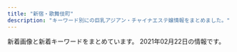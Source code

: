 ```yaml
---
title: "新宿・歌舞伎町"
description: "キーワード別にの巨乳アジアン・チャイナエステ嬢情報をまとめました。"
---
```


新着画像と新着キーワードをまとめています。
2021年02月22日の情報です。

<DmmAffiliateIns />
<KeywordTable
  shops={
    [
    {
        "name": "\u7fbd\u8863\uff5e\u306f\u3054\u308d\u3082\uff5e",
        "img_links": [
            "https://static.wixstatic.com/media/1f1430_c572ee153c0c46e096e6301fe82e2f11~mv2.jpg",
            "https://static.wixstatic.com/media/1f1430_0ea86bd4429f44fa96f0a1277a1c2d6e~mv2.jpg",
            "https://static.wixstatic.com/media/1f1430_704c1cfac22b4288a4aaa588c496ab40~mv2.jpg",
            "https://static.wixstatic.com/media/1f1430_5b6db55133674387b978465361d1f5af~mv2.jpg",
            "https://static.wixstatic.com/media/1f1430_4b2c5243bdbe40858057386a16dce231~mv2.png",
            "https://static.wixstatic.com/media/1f1430_4ef445c14af547ffb085a4c73252e22c~mv2.jpg",
            "https://static.wixstatic.com/media/1f1430_8e7ae52f03b14e31be6ff7b1038f2896~mv2.jpg",
            "https://static.wixstatic.com/media/1f1430_c12fa837f18643e8a167f283f823ecd9~mv2.jpg",
            "https://static.wixstatic.com/media/1f1430_c48456140f404f1eb9a47dfd01d1d032~mv2.jpg",
            "https://static.wixstatic.com/media/1f1430_04f93cdec45f4c4e8d0fa69dc26b3e38~mv2.jpg",
            "https://static.wixstatic.com/media/1f1430_e5113a1a86b8410db0438745823a2d2c~mv2.png",
            "https://static.wixstatic.com/media/1f1430_d0a7ae614e0b423886aa6d1beca9a87a~mv2.jpg",
            "https://static.wixstatic.com/media/1f1430_f16ba939f42f47d688a43ba736f9d100~mv2.jpg",
            "https://static.wixstatic.com/media/1f1430_890ca68d29e04e7a8c96e4198a653ed3~mv2.jpg",
            "https://static.wixstatic.com/media/1f1430_d824a82ebc40424facf31978d80b293b~mv2.png",
            "https://static.wixstatic.com/media/1f1430_7ff5719c25b243d18c7fb6db890677f9~mv2.jpg",
            "https://static.wixstatic.com/media/1f1430_b6622178bf9c45a68912520b4b2de175~mv2.png",
            "https://static.wixstatic.com/media/1f1430_2511e8409a39492bab1eeffd58a5eb1f~mv2.jpg",
            "https://static.wixstatic.com/media/1f1430_e11d2a49cf1a4130a10a3e09053a46fc~mv2.png",
            "https://static.wixstatic.com/media/1f1430_d26df1a13af049c9a7afeac5e58c5323~mv2.jpg",
            "https://static.wixstatic.com/media/1f1430_27c850c6656448c68b705e2a69f8d3e0~mv2.png",
            "https://static.wixstatic.com/media/1f1430_184f66b9eb914c26b47be78d54152284~mv2.jpg",
            "https://static.wixstatic.com/media/1f1430_f4c9cbbcc36c44f1a8be8eb3138b0b46~mv2.jpg"
        ],
        "station": "JR\u65b0\u5bbf\u99c5\u6771\u53e3\u30fb\u6b4c\u821e\u4f0e\u753a",
        "url": "https://www.hagoromo.tokyo/",
        "keywords": {}
    },
    {
        "keywords": {
            "88": 3,
            "D": 10,
            "C": 1,
            "94": 1,
            "90": 2,
            "F": 1,
            "89": 2,
            "86": 5,
            "98": 2,
            "84": 1,
            "92": 1,
            "85": 3,
            "E": 2,
            "96": 1
        },
        "station": "JR\u65b0\u5bbf\u99c5\u6771\u53e3",
        "url": "http://pure-resort.tyo.cm/",
        "img_links": [
            "http://pure-resort.tyo.cm/photos/sites/79/2019/04/201904111031010.jpg",
            "http://pure-resort.tyo.cm/images/news_bj1.png",
            "http://pure-resort.tyo.cm/images/line.png",
            "http://pure-resort.tyo.cm/images/info_bj3.png",
            "http://pure-resort.tyo.cm/photos/sites/79/2019/03/2019032513361063.jpg",
            "http://pure-resort.tyo.cm/images/top.png",
            "http://pure-resort.tyo.cm/photos/sites/79/2019/02/2019021613425634.png",
            "http://pure-resort.tyo.cm/images/line1.png",
            "http://pure-resort.tyo.cm/photos/sites/79/2019/05/2019052114301665.jpg",
            "http://pure-resort.tyo.cm/photos/sites/79/2019/06/2019060310424416.jpg",
            "http://pure-resort.tyo.cm/photos/sites/79/2019/10/2019100810264682.jpg",
            "http://pure-resort.tyo.cm/images/s_movie.png",
            "http://pure-resort.tyo.cm/images/info_bj1.png",
            "http://pure-resort.tyo.cm/images/pure.png",
            "http://pure-resort.tyo.cm/images/s_Access.png",
            "http://pure-resort.tyo.cm/photos/sites/79/2020/01/2020012408381891.jpg",
            "http://pure-resort.tyo.cm/photos/sites/79/2018/12/2018120620515823.jpg",
            "http://pure-resort.tyo.cm/images/movie.jpg",
            "http://pure-resort.tyo.cm/images/s_face.png",
            "http://pure-resort.tyo.cm/images/mobile.png",
            "http://pure-resort.tyo.cm/photos/sites/79/2019/08/2019082910403098.jpg",
            "http://pure-resort.tyo.cm/photos/sites/79/2019/02/2019021613471797.jpg",
            "http://pure-resort.tyo.cm/photos/sites/79/2018/12/2018120620512437.jpg",
            "http://pure-resort.tyo.cm/photos/sites/79/2019/06/2019061515583771.jpg",
            "http://pure-resort.tyo.cm/images/news_bj3.png",
            "http://pure-resort.tyo.cm/photos/sites/79/2019/03/201903251336102.jpg",
            "http://pure-resort.tyo.cm/photos/sites/79/2020/01/2020013001414859.jpg",
            "http://pure-resort.tyo.cm/images/s_Staff.png",
            "http://pure-resort.tyo.cm/photos/sites/79/2020/02/2020020804143839.jpg",
            "http://pure-resort.tyo.cm/photos/sites/79/2019/01/2019011014121443.jpg",
            "http://pure-resort.tyo.cm/images/s_pick.png",
            "http://pure-resort.tyo.cm/images/s_twitter.png",
            "http://pure-resort.tyo.cm/photos/sites/79/2019/11/2019110401242820.jpg",
            "http://pure-resort.tyo.cm/images/s_Room.png",
            "http://pure-resort.tyo.cm/photos/sites/79/2018/12/2018120620533769.jpg",
            "http://pure-resort.tyo.cm/images/s_Recruit.png",
            "http://pure-resort.tyo.cm/images/s_info.png",
            "http://pure-resort.tyo.cm/photos/sites/79/2019/03/2019032513361053.jpg",
            "http://pure-resort.tyo.cm/photos/sites/79/2019/03/2019032513361044.jpg",
            "http://pure-resort.tyo.cm/photos/sites/79/2018/12/2018120620510142.jpg",
            "http://pure-resort.tyo.cm/images/s_news.png"
        ],
        "name": "\u30d4\u30e5\u30a2\u30ea\u30be\u30fc\u30c8II"
    },
    {
        "keywords": {
            "F": 1
        },
        "url": "https://shinjuku-mensesthe.com/",
        "img_links": [
            "https://shinjuku-mensesthe.com/icon/facebook.png",
            "https://shinjuku-mensesthe.com/massage/2021/02/02/%E5%90%8D%E7%A7%B0%E6%9C%AA%E8%A8%AD%E5%AE%9A-2.jpg",
            "https://shinjuku-mensesthe.com/icon/line.png",
            "https://shinjuku-mensesthe.com/icon/twitter.png",
            "https://shinjuku-mensesthe.com/images/top2.jpg",
            "https://shinjuku-mensesthe.com/menu/info.png",
            "https://shinjuku-mensesthe.com/staff/yumi-l1.jpg",
            "https://shinjuku-mensesthe.com/staff/kana-l1.jpg",
            "https://shinjuku-mensesthe.com/images/main-top.jpg",
            "https://shinjuku-mensesthe.com/room/room-l4.jpg",
            "https://shinjuku-mensesthe.com/button/home.png",
            "https://shinjuku-mensesthe.com/staff/yume-s1.jpg",
            "https://shinjuku-mensesthe.com/images/clear.png",
            "https://shinjuku-mensesthe.com/menu/home.png",
            "https://shinjuku-mensesthe.com/images/header3.png",
            "https://shinjuku-mensesthe.com/menu/blog.png",
            "https://shinjuku-mensesthe.com/massage/2020/10/21/risa-s1.jpg",
            "https://shinjuku-mensesthe.com/room/room-l2.jpg",
            "https://shinjuku-mensesthe.com/button/blog.png",
            "https://shinjuku-mensesthe.com/massage/2020/10/05/yuki-s1.jpg",
            "https://shinjuku-mensesthe.com/room/room-l3.jpg",
            "https://shinjuku-mensesthe.com/staff/yume-l1.jpg",
            "https://shinjuku-mensesthe.com/images/top3.jpg",
            "https://shinjuku-mensesthe.com/images/top1.jpg",
            "https://shinjuku-mensesthe.com/images/flower.png",
            "https://shinjuku-mensesthe.com/staff/arisa-s1.jpg",
            "https://shinjuku-mensesthe.com/menu/staff.png",
            "https://shinjuku-mensesthe.com/link/mens-esthe.png",
            "https://shinjuku-mensesthe.com/2020/01/23/miki-s1.jpg",
            "https://shinjuku-mensesthe.com/2020/01/23/sakura-s1.jpg",
            "https://shinjuku-mensesthe.com/images/camp.png",
            "https://shinjuku-mensesthe.com/room/room-l1.jpg",
            "https://shinjuku-mensesthe.com/massage/2020/09/14/hana-s1.jpg",
            "https://shinjuku-mensesthe.com/button/staff.png",
            "https://shinjuku-mensesthe.com/staff/seira-s1.jpg",
            "https://scdn.line-apps.com/n/line_add_friends/btn/ja.png",
            "https://shinjuku-mensesthe.com/staff/yumi-s1.jpg",
            "https://shinjuku-mensesthe.com/staff/arisa-l1.jpg",
            "https://shinjuku-mensesthe.com/staff/seira-l1.jpg",
            "https://shinjuku-mensesthe.com/icon/yelp.png",
            "https://shinjuku-mensesthe.com/images/footer-r.png",
            "https://shinjuku-mensesthe.com/massage/2020/07/31/covit19.jpg",
            "https://shinjuku-mensesthe.com/images/qrcode.png",
            "https://shinjuku-mensesthe.com/images/footer-l.png",
            "https://shinjuku-mensesthe.com/massage/2020/08/16/riri-s1.jpg",
            "https://shinjuku-mensesthe.com/massage/2020/07/31/ai-s2.jpg",
            "https://shinjuku-mensesthe.com/images/main-sp.jpg",
            "https://shinjuku-mensesthe.com/staff/kana-s1.jpg",
            "https://shinjuku-mensesthe.com/staff/shiori-s1.jpg",
            "https://shinjuku-mensesthe.com/2019/12/15/sayuri-s2.jpg",
            "https://shinjuku-mensesthe.com/images/main-small.jpg"
        ],
        "station": "JR\u65b0\u5bbf\u99c5\u6771\u53e3",
        "name": "\u5915\u9727 \u3086\u3046\u304e\u308a"
    },
    {
        "name": "\u30b8\u30e5\u30ea\u30a2\u30f3",
        "station": "JR\u65b0\u5bbf\u99c5\u6771\u5357\u53e3",
        "img_links": [
            "https://mens-esthe.xyz/staff/moe-s1.jpg",
            "https://mens-esthe.xyz/images/qrcode.png",
            "https://mens-esthe.xyz/room/room-l4.jpg",
            "https://mens-esthe.xyz/staff/miki-top.jpg",
            "https://mens-esthe.xyz/images/esthe2.jpg",
            "https://mens-esthe.xyz/room/room-l5.jpg",
            "https://mens-esthe.xyz/room/room-l7.jpg",
            "https://mens-esthe.xyz/icon/twitter.png",
            "https://mens-esthe.xyz/staff/kana-top.jpg",
            "https://mens-esthe.xyz/footer/footer-tel.png",
            "https://mens-esthe.xyz/staff/natsumi-l1.jpg",
            "https://mens-esthe.xyz/room/room-l2.jpg",
            "https://mens-esthe.xyz/icon/yelp.png",
            "https://mens-esthe.xyz/staff/natsumi-s1.jpg",
            "https://mens-esthe.xyz/footer/footer-staff.png",
            "https://mens-esthe.xyz/images/main1.jpg",
            "https://inage-mensesthe.com/icon/twitter.png",
            "https://mens-esthe.xyz/icon/line.png",
            "https://mens-esthe.xyz/staff/rina-s1.jpg",
            "https://mens-esthe.xyz/staff/miki-s1.jpg",
            "https://inage-mensesthe.com/link/relaku_salon.jpg",
            "https://mens-esthe.xyz/images/esthe1.jpg",
            "https://mens-esthe.xyz/room/room-l1.jpg",
            "https://inage-mensesthe.com/icon/yelp.png",
            "https://mens-esthe.xyz/images/esthe3.jpg",
            "https://mens-esthe.xyz/icon/facebook.png",
            "https://mens-esthe.xyz/staff/nami-s1.jpg",
            "https://mens-esthe.xyz/staff/kana-l1.jpg",
            "https://inage-mensesthe.com/icon/facebook.png",
            "https://mens-esthe.xyz/staff/nami-top.jpg",
            "https://mens-esthe.xyz/staff/moe-top.jpg",
            "https://mens-esthe.xyz/staff/nami-l1.jpg",
            "https://mens-esthe.xyz/staff/kana-s1.jpg",
            "https://mens-esthe.xyz/staff/rina-top.jpg",
            "https://mens-esthe.xyz/images/clear.png",
            "https://inage-mensesthe.com/icon/line.png",
            "https://mens-esthe.xyz/staff/natsumi-top.jpg",
            "https://mens-esthe.xyz/staff/rina-l1.jpg",
            "https://mens-esthe.xyz/staff/moe-l1.jpg",
            "https://mens-esthe.xyz/images/main-sp.jpg",
            "https://mens-esthe.xyz/staff/miki-l1.jpg",
            "https://mens-esthe.xyz/footer/footer-line.png",
            "https://mens-esthe.xyz/images/esthe4.jpg",
            "https://mens-esthe.xyz/room/room-l6.jpg",
            "https://mens-esthe.xyz/images/header3.png",
            "https://mens-esthe.xyz/room/room-l3.jpg",
            "https://mens-esthe.xyz/room/room-l8.jpg"
        ],
        "keywords": {
            "88": 7,
            "D": 28,
            "86": 28,
            "85": 7
        },
        "url": "https://mens-esthe.xyz/"
    },
    {
        "keywords": {
            "C": 17
        },
        "img_links": [
            "http://aes-aroma.com/staff/haru/01.jpg",
            "http://aes-aroma.com/img/ttl_tnew.png",
            "http://aes-aroma.com/staff/nana/01.jpg",
            "http://aes-aroma.com/img/ttl_rec.png",
            "http://aes-aroma.com/staff/miki/01.jpg",
            "http://aes-aroma.com/img/ttl_staff.png",
            "http://aes-aroma.com/i/files/homeimg.jpg",
            "http://aes-aroma.com/staff/yoko/01.jpg",
            "http://aes-aroma.com/staff/yoko/02.jpg",
            "http://aes-aroma.com/pic/head.png",
            "http://aes-aroma.com/staff/mimi/01.jpg",
            "http://aes-aroma.com/staff/ai/01.jpg",
            "http://aes-aroma.com/staff/kaori/01.jpg",
            "http://aes-aroma.com/img/ttl_pickup.png",
            "http://aes-aroma.com/img/ttl_mobile.png",
            "http://aes-aroma.com/staff/koko/01.jpg"
        ],
        "url": "http://aes-aroma.com/",
        "name": "\u7652\u3057\u306e\u5bbf",
        "station": "JR\u65b0\u5bbf\u99c5\u5357\u53e3"
    },
    {
        "station": "JR\u65b0\u5bbf\u99c5\u897f\u53e3",
        "keywords": {
            "87": 14,
            "85": 14,
            "86": 14,
            "E": 14,
            "D": 28
        },
        "img_links": [
            "http://yurali.oks.bz/photos/sites/48/2020/09/2020090809341126.jpg",
            "http://yurali.oks.bz/images/kanban.jpg",
            "http://yurali.oks.bz/images/room4.jpg",
            "http://yurali.oks.bz/images/s2.jpg",
            "http://yurali.oks.bz/images/s3.jpg",
            "http://yurali.oks.bz/images/acc1.jpg",
            "http://yurali.oks.bz/photos/sites/48/2020/09/2020090809340917.jpg",
            "http://yurali.oks.bz/photos/sites/48/2020/09/202009080934129.jpg",
            "http://yurali.oks.bz/images/room2.jpg",
            "http://yurali.oks.bz/images/mobile.jpg",
            "http://yurali.oks.bz/images/s4.jpg",
            "http://yurali.oks.bz/photos/sites/48/2020/09/2020090809341490.jpg",
            "http://yurali.oks.bz/images/top.jpg",
            "http://yurali.oks.bz/images/acc3.jpg",
            "http://yurali.oks.bz/images/room3.jpg",
            "http://yurali.oks.bz/images/room1.jpg",
            "http://yurali.oks.bz/images/line.jpg",
            "http://yurali.oks.bz/images/content.jpg",
            "http://yurali.oks.bz/photos/sites/48/2020/06/2020063002493351.jpg",
            "http://yurali.oks.bz/images/acc2.jpg",
            "http://yurali.oks.bz/images/s_new.png",
            "http://yurali.oks.bz/images/acc4.jpg",
            "http://yurali.oks.bz/images/s1.jpg",
            "http://yurali.oks.bz/photos/sites/48/2020/09/2020090809341067.jpg",
            "http://yurali.oks.bz/images/right.jpg"
        ],
        "name": "\u6c17\u697d",
        "url": "http://yurali.oks.bz/"
    },
    {
        "station": "JR\u65b0\u5bbf\u99c5\u6771\u53e3\u30fb\u6b4c\u821e\u4f0e\u753a",
        "keywords": {
            "90": 57,
            "84": 171,
            "\u5de8\u4e73": 38,
            "85": 399,
            "D": 57,
            "\u4e73": 38,
            "86": 285,
            "87": 133,
            "F": 76,
            "C": 399,
            "E": 190
        },
        "img_links": [
            "https://aurora.iest.info/photos/sites/13/2021/02/2021021713133871-600x800.jpeg",
            "https://aurora.iest.info/images/room1.jpg",
            "https://aurora.iest.info/photos/sites/13/2021/01/2021011317502475.jpeg",
            "https://aurora.iest.info/photos/sites/13/2021/01/202101031920028.jpeg",
            "https://aurora.iest.info/photos/sites/13/2020/11/2020110420084826.jpeg",
            "https://aurora.iest.info/images/info_sp.png",
            "https://aurora.iest.info/photos/sites/13/2020/12/2020122614271778.jpeg",
            "https://aurora.iest.info/photos/sites/13/2021/01/2021011713121341.jpeg",
            "https://aurora.iest.info/images/head_tel.png",
            "https://aurora.iest.info/photos/sites/13/2021/02/2021020920074352.jpeg",
            "https://aurora.iest.info/photos/sites/13/2021/01/2021011317231918.jpeg",
            "https://aurora.iest.info/photos/sites/13/2020/12/2020122614542669.jpeg",
            "https://aurora.iest.info/photos/sites/13/2020/09/2020090701592721.jpeg",
            "https://aurora.iest.info/photos/sites/13/2021/02/2021022019361522.jpeg",
            "https://aurora.iest.info/photos/sites/13/2021/02/2021021803431466-600x600.jpeg",
            "https://aurora.iest.info/images/room2.jpg",
            "https://aurora.iest.info/photos/sites/13/2020/10/2020101018384481.jpeg",
            "https://aurora.iest.info/photos/sites/13/2020/10/2020100900362277.jpeg",
            "https://aurora.iest.info/photos/sites/13/2020/12/2020122916203593.jpeg",
            "https://aurora.iest.info/photos/sites/13/2020/11/2020111207401521.jpeg",
            "https://aurora.iest.info/photos/sites/13/2020/10/2020102421582718.jpeg",
            "https://aurora.iest.info/images/side_mobile.jpg",
            "https://aurora.iest.info/photos/sites/13/2021/02/2021020517033067.jpeg",
            "https://aurora.iest.info/photos/sites/13/2021/02/2021021803431466.jpeg",
            "https://aurora.iest.info/photos/sites/13/2021/01/2021011516351593.jpeg",
            "https://aurora.iest.info/images/room3.jpg",
            "https://aurora.iest.info/images/room4.jpg",
            "https://aurora.iest.info/photos/sites/13/2020/12/2020122614062046.jpeg"
        ],
        "name": "\u30aa\u30fc\u30ed\u30e9",
        "url": "https://aurora.iest.info/"
    },
    {
        "station": "JR\u65b0\u5bbf\u99c5\u897f\u53e3",
        "keywords": {
            "E": 8,
            "86": 12,
            "D": 2,
            "87": 2
        },
        "url": "http://sweety-est.tokyo/",
        "name": "sweet-\u30b9\u30a6\u30a3\u30fc\u30c8-",
        "img_links": [
            "http://sweety-est.tokyo/images/r1.jpg",
            "http://sweety-est.tokyo/images/r6.jpg",
            "http://sweety-est.tokyo/images/kan1.jpg",
            "http://sweety-est.tokyo/images/cg05.jpg",
            "http://sweety-est.tokyo/images/cg01.jpg",
            "http://sweety-est.tokyo/images/kan.jpg",
            "http://sweety-est.tokyo/images/m3.jpg",
            "http://sweety-est.tokyo/images/a5.jpg",
            "http://sweety-est.tokyo/images/tit-sub1.jpg",
            "http://sweety-est.tokyo/images/r2.jpg",
            "http://sweety-est.tokyo/images/a4.jpg",
            "http://sweety-est.tokyo/images/r5.jpg",
            "http://sweety-est.tokyo/images/qr.jpg",
            "http://sweety-est.tokyo/images/b-online.png",
            "http://sweety-est.tokyo/images/tit-sub5.jpg",
            "http://sweety-est.tokyo/images/m2.jpg",
            "http://sweety-est.tokyo/images/a1.jpg",
            "http://sweety-est.tokyo/images/tit-sub3.jpg",
            "http://sweety-est.tokyo/images/sys.jpg",
            "http://sweety-est.tokyo/images/slider-img001.jpg",
            "http://sweety-est.tokyo/images/slider-img002.jpg",
            "http://sweety-est.tokyo/images/cg06.jpg",
            "http://sweety-est.tokyo/images/cg08.jpg",
            "http://sweety-est.tokyo/images/slider-img003.jpg",
            "http://sweety-est.tokyo/link/menlog.jpg",
            "http://sweety-est.tokyo/images/tit-sub4.jpg",
            "http://sweety-est.tokyo/images/a7.jpg",
            "http://sweety-est.tokyo/images/cg02.jpg",
            "http://sweety-est.tokyo/images/tit-sub6.jpg",
            "http://sweety-est.tokyo/images/a6.jpg",
            "http://sweety-est.tokyo/images/m1.jpg",
            "http://sweety-est.tokyo/images/tit-sub2.jpg",
            "http://sweety-est.tokyo/images/a2.jpg",
            "http://sweety-est.tokyo/images/r3.jpg",
            "http://sweety-est.tokyo/images/cg011.jpg",
            "http://sweety-est.tokyo/images/b-tel.png",
            "http://sweety-est.tokyo/images/a3.jpg",
            "http://sweety-est.tokyo/images/m4.jpg",
            "http://sweety-est.tokyo/images/cg03.jpg",
            "http://sweety-est.tokyo/images/a8.jpg",
            "http://sweety-est.tokyo/images/cg07.jpg",
            "http://sweety-est.tokyo/images/r4.jpg"
        ]
    },
    {
        "name": "Fairy Girl",
        "keywords": {},
        "url": "http://fairy-girl.work/",
        "station": "JR\u65b0\u5bbf\u99c5\u897f\u53e3",
        "img_links": [
            "http://fairy-girl.work/staff/kiki.jpg",
            "http://fairy-girl.work/images/int1.jpg",
            "http://fairy-girl.work/images/ac1.jpg",
            "http://fairy-girl.work/images/bana0404_4.png",
            "http://fairy-girl.work/images/ac2.jpg",
            "http://fairy-girl.work/staff/hitomi.jpg",
            "http://fairy-girl.work/staff/yuki.jpg",
            "http://fairy-girl.work/images/news.jpg",
            "http://fairy-girl.work/staff/kana.jpg",
            "http://fairy-girl.work/images/staff_t.jpg",
            "http://fairy-girl.work/images/12.jpg",
            "http://fairy-girl.work/images/line.png",
            "http://fairy-girl.work/images/mobile.jpg",
            "http://fairy-girl.work/staff/rina.jpg",
            "http://fairy-girl.work/images/interior_t.jpg",
            "http://fairy-girl.work/staff/rika.jpg",
            "http://fairy-girl.work/staff/misa.jpg",
            "http://fairy-girl.work/staff/eri.jpg",
            "http://fairy-girl.work/img/rina1.jpg",
            "http://fairy-girl.work/images/tr.jpg",
            "http://fairy-girl.work/images/sys1.jpg",
            "http://fairy-girl.work/img/mari1.jpg",
            "http://fairy-girl.work/img/hitomi1.jpg",
            "http://fairy-girl.work/images/8.jpg",
            "http://fairy-girl.work/images/11.jpg",
            "http://fairy-girl.work/staff/rara.jpg",
            "http://fairy-girl.work/img/rika1.jpg",
            "http://fairy-girl.work/img/eri2.jpg",
            "http://fairy-girl.work/images/6.jpg",
            "http://fairy-girl.work/staff/mari.jpg",
            "http://fairy-girl.work/images/3.jpg",
            "http://fairy-girl.work/img/yuyu1.jpg",
            "http://fairy-girl.work/images/sys2.jpg",
            "http://fairy-girl.work/images/5.jpg",
            "http://fairy-girl.work/images/10.jpg",
            "http://fairy-girl.work/images/int2.jpg",
            "http://fairy-girl.work/images/1.jpg",
            "http://fairy-girl.work/images/7.jpg",
            "http://fairy-girl.work/img/yuki1.jpg",
            "http://fairy-girl.work/img/rara1.jpg",
            "http://fairy-girl.work/img/kana1.jpg",
            "http://fairy-girl.work/img/kiki1.jpg",
            "http://fairy-girl.work/img/misa1.jpg",
            "http://fairy-girl.work/images/2.jpg",
            "http://fairy-girl.work/img/eri1.jpg",
            "http://fairy-girl.work/staff/yuyu.jpg",
            "http://fairy-girl.work/img/kiki2.jpg",
            "http://fairy-girl.work/images/9.jpg"
        ]
    },
    {
        "keywords": {
            "C": 8
        },
        "img_links": [
            "http://hi-msg.com/koyuki/img/p-11.jpg",
            "http://hi-msg.com/koyuki/img/p-3-1.jpg",
            "http://hi-msg.com/koyuki/img/p-9.jpg",
            "http://hi-msg.com/koyuki/img/tel.png",
            "http://hi-msg.com/koyuki/img/t-2.png",
            "http://hi-msg.com/koyuki/img/kanban4.jpg",
            "http://hi-msg.com/koyuki/img/tit.png",
            "http://hi-msg.com/koyuki/img/english-t3.png",
            "http://hi-msg.com/koyuki/img/english-t6.png",
            "http://hi-msg.com/koyuki/img/english-t4.png",
            "http://hi-msg.com/koyuki/img/english-t2.png",
            "http://hi-msg.com/koyuki/img/card-english.png",
            "http://hi-msg.com/koyuki/img/p-7-1.jpg",
            "http://hi-msg.com/koyuki/img/p-0.jpg",
            "http://hi-msg.com/koyuki/img/head.png",
            "http://hi-msg.com/koyuki/img/p-4-1.jpg",
            "http://hi-msg.com/koyuki/img/p-5.jpg",
            "http://hi-msg.com/koyuki/img/p-7.jpg",
            "http://hi-msg.com/koyuki/img/t-1.png",
            "http://hi-msg.com/koyuki/img/botton.png",
            "http://hi-msg.com/koyuki/img/p-4.jpg",
            "http://hi-msg.com/koyuki/img/p-6-1.jpg",
            "http://hi-msg.com/koyuki/img/newstback.png",
            "http://hi-msg.com/koyuki/img/english-t1.png",
            "http://hi-msg.com/koyuki/img/english-t5.png",
            "http://hi-msg.com/koyuki/img/p-2.jpg",
            "http://hi-msg.com/koyuki/img/p-2-1.jpg",
            "http://hi-msg.com/koyuki/img/re.png",
            "http://hi-msg.com/koyuki/img/t-3.png",
            "http://hi-msg.com/koyuki/img/p-8-1.jpg",
            "http://hi-msg.com/koyuki/img/p-3.jpg",
            "http://hi-msg.com/koyuki/img/p-1.jpg",
            "http://hi-msg.com/koyuki/img/p-10.jpg",
            "http://hi-msg.com/koyuki/img/p-8.jpg",
            "http://hi-msg.com/koyuki/img/kanban4s.jpg",
            "http://hi-msg.com/koyuki/img/p-6.jpg",
            "http://hi-msg.com/koyuki/img/card.png"
        ],
        "url": "http://hi-msg.com/koyuki/",
        "station": "JR\u65b0\u5bbf\u99c5\u6771\u53e3",
        "name": "KOYUKI"
    },
    {
        "url": "http://in-esthe.com/relair/",
        "keywords": {
            "C": 8
        },
        "name": "RELAIR \uff5e\u30ea\u30ec\u30a2\uff5e",
        "img_links": [
            "http://in-esthe.com/relair/img/re.png",
            "http://in-esthe.com/relair/img/t-2.png",
            "http://in-esthe.com/relair/img/english-t3.png",
            "http://in-esthe.com/relair/img/english-t1.png",
            "http://in-esthe.com/relair/img/fla2.png",
            "http://in-esthe.com/relair/img/t-3.png",
            "http://in-esthe.com/relair/img/english-t6.png",
            "http://in-esthe.com/relair/img/tel.png",
            "http://in-esthe.com/relair/img/p-0.jpg",
            "http://in-esthe.com/relair/img/p-7.jpg",
            "http://in-esthe.com/relair/img/p-1-1.jpg",
            "http://in-esthe.com/relair/img/p-3.jpg",
            "http://in-esthe.com/relair/img/english-t4.png",
            "http://in-esthe.com/relair/img/p-8.jpg",
            "http://in-esthe.com/relair/img/twitter.png",
            "http://in-esthe.com/relair/img/fla1.png",
            "http://in-esthe.com/relair/img/p-2.jpg",
            "http://in-esthe.com/relair/img/s-1.jpg",
            "http://in-esthe.com/relair/img/t-1.png",
            "http://in-esthe.com/relair/img/head.png",
            "http://in-esthe.com/relair/img/card-english.png",
            "http://in-esthe.com/relair/img/english-t5.png",
            "http://in-esthe.com/relair/img/botton.png",
            "http://in-esthe.com/relair/img/kanban4.jpg",
            "http://in-esthe.com/relair/img/fla.png",
            "http://in-esthe.com/relair/img/english-t2.png",
            "http://in-esthe.com/relair/img/p-1.jpg",
            "http://in-esthe.com/relair/img/newstback.png",
            "http://in-esthe.com/relair/img/p-3-1.jpg",
            "http://in-esthe.com/relair/img/p-9.jpg"
        ],
        "station": "\u65b0\u5bbf\u897f\u53e3\u99c5D5\u51fa\u53e3"
    },
    {
        "img_links": [],
        "url": "https://gokujo.iest.info/",
        "name": "\u65b0\u5bbf\u6975\u4e0a\u30e1\u30f3\u30ba\u30a8\u30b9\u30c6",
        "station": "JR\u65b0\u5bbf\u99c5",
        "keywords": {}
    },
    {
        "url": "http://aroma-massage.red/",
        "img_links": [
            "http://aroma-massage.red/images/option.jpg",
            "http://aroma-massage.red/images/sta6.jpg",
            "http://aroma-massage.red/images/cg6.jpg",
            "http://aroma-massage.red/images/fbt.jpg",
            "http://aroma-massage.red/images/stal.jpg",
            "http://aroma-massage.red/images/sta4.jpg",
            "http://aroma-massage.red/images/sta2.jpg",
            "http://aroma-massage.red/images/card.jpg",
            "http://aroma-massage.red/images/fbb.jpg",
            "http://aroma-massage.red/images/creditcard.jpg",
            "http://aroma-massage.red/images/kan.jpg",
            "http://aroma-massage.red/images/qr.jpg",
            "http://aroma-massage.red/images/tm.png",
            "http://aroma-massage.red/images/cg3.jpg",
            "http://aroma-massage.red/images/sysl.jpg",
            "http://aroma-massage.red/images/cg4.jpg",
            "http://aroma-massage.red/images/sta1.jpg",
            "http://aroma-massage.red/images/acb.jpg",
            "http://aroma-massage.red/images/cg1.jpg",
            "http://aroma-massage.red/images/int.jpg",
            "http://aroma-massage.red/images/cg2.jpg",
            "http://aroma-massage.red/images/cg5.jpg",
            "http://aroma-massage.red/images/sta3.jpg",
            "http://aroma-massage.red/images/nft.jpg",
            "http://aroma-massage.red/images/toph.png",
            "http://aroma-massage.red/images/sta5.jpg"
        ],
        "keywords": {
            "E": 10,
            "D": 20
        },
        "station": "JR\u65b0\u5bbf\u99c5\u6771\u53e3",
        "name": "\u30c6\u30bb\u30e9-Tethera-"
    },
    {
        "name": "\u30af\u30ea\u30b9\u30bf\u30eb",
        "url": "http://crystal-est.net/",
        "img_links": [
            "http://crystal-est.net/uploads/crystal/images/no-photo.jpg",
            "http://crystal-est.net/uploads/crystal/2020/12/img_6907.jpeg",
            "http://crystal-est.net/uploads/crystal/2017/02/ameba.jpg",
            "http://ruby-es.com/uploads/rubyes/2017/02/img_info_04.png",
            "http://crystal-est.net/uploads/crystal/2018/08/wechatimg51.jpeg",
            "http://crystal-est.net/uploads/crystal/2017/03/subvisual_info.png",
            "http://crystal-est.net/uploads/crystal/2017/04/web.png",
            "http://crystal-est.net/uploads/crystal/2017/03/treatment2.png",
            "http://crystal-est.net/uploads/crystal/2020/12/img_6830.jpg",
            "http://crystal-est.net/uploads/crystal/2020/11/tel.jpg",
            "http://crystal-est.net/uploads/crystal/2017/03/btn_top_01.png",
            "http://crystal-est.net/uploads/crystal/2020/12/img_6902.jpg",
            "http://crystal-est.net/uploads/crystal/2017/03/icon_flower.png",
            "http://crystal-est.net/uploads/crystal/2017/03/r4.jpg",
            "http://ruby-es.com/uploads/rubyes/2017/02/img_info_02.png",
            "http://crystal-est.net/uploads/crystal/2017/04/line2.png",
            "http://ruby-es.com/uploads/rubyes/2017/02/img_info_03.png",
            "http://crystal-est.net/uploads/crystal/2017/03/subvisual_enquete1.png",
            "http://crystal-est.net/uploads/crystal/2018/07/wechatimg26.jpeg",
            "http://crystal-est.net/uploads/crystal/2017/03/bnr_side_042.png",
            "http://crystal-est.net/uploads/crystal/2017/03/subvisual_reserve.png",
            "http://ruby-es.com/uploads/rubyes/2017/02/img_info_01.png",
            "http://crystal-est.net/uploads/crystal/2017/03/ruby6.png",
            "http://crystal-est.net/uploads/crystal/2018/05/mayu1.jpeg",
            "http://ruby-es.com/uploads/rubyes/2017/02/img_info_06.png",
            "http://crystal-est.net/uploads/crystal/images/subvisual_staff.png",
            "http://crystal-est.net/uploads/crystal/2017/03/r2.jpg",
            "http://crystal-est.net/uploads/crystal/2017/03/subvisual_contact.png",
            "http://crystal-est.net/uploads/crystal/images/p01.png",
            "http://crystal-est.net/uploads/crystal/2018/07/wechatimg94.jpeg",
            "http://crystal-est.net/uploads/crystal/2017/03/btn_top_03.png",
            "http://crystal-est.net/uploads/crystal/images/xing.png",
            "http://crystal-est.net/uploads/crystal/2017/03/bnr_side_credit1.png",
            "http://crystal-est.net/uploads/crystal/2018/07/wechatimg30.jpeg",
            "http://crystal-est.net/uploads/crystal/2017/03/subvisual_link.png",
            "http://crystal-est.net/uploads/crystal/2017/04/bnr_side_01.png",
            "http://crystal-est.net/uploads/crystal/2018/07/wechatimg125.jpeg",
            "http://crystal-est.net/uploads/crystal/2018/07/wechatimg31.jpeg",
            "http://crystal-est.net/uploads/crystal/2017/03/r1.jpg",
            "http://crystal-est.net/uploads/crystal/2017/03/btn_top_02.png",
            "http://crystal-est.net/uploads/crystal/2017/03/r3.jpg",
            "http://crystal-est.net/uploads/crystal/2017/07/yuyu2.jpeg",
            "http://crystal-est.net/uploads/crystal/2017/04/leftmovie.png",
            "http://crystal-est.net/uploads/crystal/2018/08/wechatimg49.jpeg",
            "http://crystal-est.net/uploads/crystal/2017/03/bnr_side_052.png",
            "http://crystal-est.net/uploads/crystal/2017/03/bnr_side_032.png",
            "http://crystal-est.net/uploads/crystal/2017/03/subvisual_magazine1.png",
            "http://ruby-es.com/uploads/rubyes/2017/02/img_info_05.png",
            "http://crystal-est.net/uploads/crystal/images/icon_flower.png",
            "http://crystal-est.net/uploads/crystal/2017/02/wifi.jpg",
            "http://crystal-est.net/uploads/crystal/2017/03/subvisual_qa.png"
        ],
        "keywords": {
            "C": 1
        },
        "station": "JR\u65b0\u5bbf\u99c5\u6771\u53e3"
    },
    {
        "name": "\u697d\u697d-\u30e9\u30af\u30e9\u30af-",
        "url": "http://sakura-relax.net/",
        "img_links": [
            "http://sakura-relax.net/images/cg04.jpg",
            "http://sakura-relax.net/images/kan.jpg",
            "http://sakura-relax.net/images/cg03.jpg",
            "http://sakura-relax.net/images/top-img01.png",
            "http://sakura-relax.net/images/tel.png",
            "http://sakura-relax.net/images/qrc.png",
            "http://sakura-relax.net/images/top-img02.png",
            "http://sakura-relax.net/link/menlog.jpg",
            "http://sakura-relax.net/images/cg06.jpg",
            "http://sakura-relax.net/images/cg07.jpg"
        ],
        "station": "\u65b0\u5bbf\u4e09\u4e01\u76ee\u99c5E1\u51fa\u53e3",
        "keywords": {
            "87": 8,
            "86": 4,
            "85": 4,
            "C": 8,
            "E": 8
        }
    },
    {
        "url": "http://ciretva.xyz/",
        "name": "\u4f73\u7e01 \uff5e\u304b\u3048\u3093\uff5e",
        "keywords": {
            "D": 3,
            "86": 2
        },
        "station": "\u897f\u6b66\u65b0\u5bbf\u99c5\u5317\u53e3",
        "img_links": [
            "http://ciretva.xyz/uploads/201021/1-201021155T02L.jpg",
            "http://ciretva.xyz/picture/s_staff.png",
            "http://ciretva.xyz/picture/pick.jpg",
            "http://ciretva.xyz/uploads/201021/1-201021155Z4139.jpg",
            "http://ciretva.xyz/uploads/201021/1-201021155925315.jpg",
            "http://ciretva.xyz/picture/room4.jpg",
            "http://ciretva.xyz/picture/room3.jpg",
            "http://ciretva.xyz/picture/room1.jpg",
            "http://ciretva.xyz/picture/face_bj1.png",
            "http://ciretva.xyz/picture/news.jpg",
            "http://ciretva.xyz/uploads/201021/1-201021155913C7.jpg",
            "http://ciretva.xyz/uploads/201021/1-201021155932238.jpg",
            "http://ciretva.xyz/uploads/201021/1-201021155T9631.jpg",
            "http://ciretva.xyz/picture/top.jpg",
            "http://ciretva.xyz/picture/face.jpg",
            "http://ciretva.xyz/picture/room2.jpg"
        ]
    },
    {
        "station": "\u897f\u6b66\u65b0\u5bbf\u99c5\u5317\u53e3",
        "url": "http://clear-es.net/",
        "keywords": {
            "C": 1,
            "E": 1,
            "89": 1,
            "F": 1,
            "90": 2,
            "D": 8,
            "88": 4,
            "86": 2,
            "87": 2
        },
        "img_links": [
            "http://clear-es.net/images/index_03.jpg",
            "http://clear-es.net/yamituki-n/uploads/images/rena02.jpg",
            "http://clear-es.net/images/index_08.jpg",
            "http://clear-es.net/uploads/2aa97908694153fb149943f0b8445352.jpg",
            "http://clear-es.net/uploads/10299154955d10c3b815a5638a35a934.jpg",
            "http://clear-es.net/images/index_01.jpg",
            "http://clear-es.net/images/index_09.jpg",
            "http://clear-es.net/images/index_13.jpg",
            "http://clear-es.net/images/index_18.jpg",
            "http://clear-es.net/images/index_02.jpg",
            "http://clear-es.net/images/index_21.jpg",
            "http://clear-es.net/my_work/images/pic1.png",
            "http://clear-es.net/images/index_12.jpg",
            "http://clear-es.net/yamituki-n/uploads/images/juri01s.jpg",
            "http://clear-es.net/images/index_28_01.jpg",
            "http://clear-es.net/images/index_28.jpg",
            "http://clear-es.net/uploads/c1f6d0346f5cb109ac62c21a58c7deff.jpg",
            "http://clear-es.net/uploads/a62d7f24a5b9a4fd5aeef678eb24ef4b.jpg",
            "http://clear-es.net/images/index_27.jpg",
            "http://clear-es.net/uploads/09bdd5637edec4bfa3d47a7e9874640b.jpg",
            "http://clear-es.net/uploads/22c8968348a9acc2dfc9ab0aecb09c27.jpg",
            "http://clear-es.net/uploads/cec0ed392fe00d8e3ff867c0625809e6.jpg",
            "http://clear-es.net/yamituki-n/uploads/images/rena01.jpg",
            "http://clear-es.net/uploads/deba56537604611ac3b8da004b92d809.jpg",
            "http://clear-es.net/images/index_11.jpg",
            "http://clear-es.net/images/service_11.jpg",
            "http://clear-es.net/images/girls_11.jpg",
            "http://clear-es.net/images/index_24.jpg",
            "http://clear-es.net/images/index_26.jpg",
            "http://clear-es.net/uploads/7553669390f1cc93427a4f6ad33b4668.jpg",
            "http://clear-es.net/images/index_15.jpg",
            "http://clear-es.net/images/index_20.jpg",
            "http://clear-es.net/yamituki-n/uploads/images/mmexport1576417470781.jpg",
            "http://clear-es.net/images/index_25.jpg",
            "http://clear-es.net/images/index_04.jpg",
            "http://clear-es.net/images/gallery_11.jpg",
            "http://clear-es.net/images/index_19.jpg",
            "http://clear-es.net/images/index_23.jpg",
            "http://clear-es.net/images/index_06.jpg",
            "http://clear-es.net/uploads/97eb17743f96fd7f0551aab0bedd5e6f.jpg",
            "http://clear-es.net/images/girls_03.jpg",
            "http://clear-es.net/images/index_10.jpg",
            "http://clear-es.net/yamituki-n/uploads/images/yui01.jpg",
            "http://clear-es.net/images/index_14.jpg",
            "http://clear-es.net/uploads/f426bd85a8f6a9eac87e55b2d44c4bd5.jpg",
            "http://clear-es.net/images/koko_1.jpg",
            "http://clear-es.net/images/girls_13.jpg",
            "http://clear-es.net/images/index_05.jpg",
            "http://clear-es.net/yamituki-n/uploads/images/mika03s.jpg",
            "http://clear-es.net/images/index_07.jpg",
            "http://clear-es.net/uploads/e1133a4ba0f8c81f9d272f5793bda380.jpg",
            "http://clear-es.net/images/index_17.jpg"
        ],
        "name": "CLEAR-\u30af\u30ea\u30a2-"
    },
    {
        "img_links": [
            "http://fairy.este88.com/images/kaori1.jpg",
            "http://fairy.este88.com/images/r04.jpg",
            "http://fairy.este88.com/images/momo1.jpg",
            "http://fairy.este88.com/gals/koko1.jpg",
            "http://fairy.este88.com/images/r01.jpg",
            "http://fairy.este88.com/img/mika1.jpg",
            "http://fairy.este88.com/gals/nnana1.jpg",
            "http://fairy.este88.com/images/koyuki1.jpg",
            "http://fairy.este88.com/images/r02.jpg",
            "http://fairy.este88.com/img/kaori1.jpg",
            "http://fairy.este88.com/images/ph1.jpg",
            "http://fairy.este88.com/gals/sayuri1.jpg",
            "http://fairy.este88.com/images/kixyoko1.jpg",
            "http://fairy.este88.com/img/momo1.jpg",
            "http://fairy.este88.com/images/mika1.jpg",
            "http://fairy.este88.com/img/koyuki1.jpg",
            "http://fairy.este88.com/img/kixyoko1.jpg",
            "http://fairy.este88.com/gals/risa1.jpg"
        ],
        "keywords": {},
        "station": "\u897f\u6b66\u65b0\u5bbf\u99c5\u5317\u53e3",
        "name": "fairy\u30d5\u30a7\u30a2\u30ea\u30fc",
        "url": "http://fairy.este88.com/"
    }
]
}
/>
<DmmAffiliateScript />
